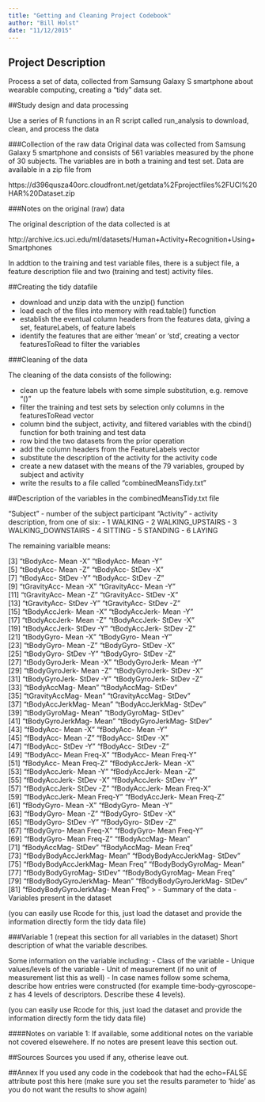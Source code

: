 ```yaml
---
title: "Getting and Cleaning Project Codebook"
author: "Bill Holst"
date: "11/12/2015"
---
```


## Project Description

Process a set of data, collected from Samsung Galaxy S smartphone about wearable computing, creating a "tidy" data set. 

##Study design and data processing

Use a series of R functions in an R script called run_analysis to download, clean, and process the data

###Collection of the raw data
Original data was collected from Samsung Galaxy 5 smartphone and consists of 561 variables measured by the phone of 30 subjects.  The variables are in both a training and test set.  Data are available in a zip file from

https://d396qusza40orc.cloudfront.net/getdata%2Fprojectfiles%2FUCI%20HAR%20Dataset.zip 

###Notes on the original (raw) data 

The original description of the data collected is at 

http://archive.ics.uci.edu/ml/datasets/Human+Activity+Recognition+Using+Smartphones 

In addtion to the training and test variable files, there is a subject file, a feature description file and two (training and test) activity files.  

##Creating the tidy datafile

- download and unzip data with the unzip() function
- load each of the files into memory with read.table() function
- establish the eventual column headers from the features data, giving a set, featureLabels, of feature labels
- identify the features that are either 'mean' or 'std', creating a vector featuresToRead to filter the variables

###Cleaning of the data

The cleaning of the data consists of the following:

- clean up the feature labels with some simple substitution, e.g. remove "()"
- filter the training and test sets by selection only columns in the featuresToRead vector
- column bind the subject, activity, and filtered variables with the cbind() function for both training and test data
- row bind the two datasets from the prior operation
- add the column headers from the FeatureLabels vector
- substitute the description of the activity for the activity code
- create a new dataset with the means of the 79 variables, grouped by subject and activity
- write the results to a file called "combinedMeansTidy.txt"

##Description of the variables in the combinedMeansTidy.txt file


 "Subject" - number of the subject participant
 "Activity" - activity description, from one of six:
 - 1            WALKING
 - 2   WALKING_UPSTAIRS
 - 3 WALKING_DOWNSTAIRS
 - 4            SITTING
 - 5           STANDING
 - 6             LAYING
  
 The remaining varialble means:
 
 [3] "tBodyAcc- Mean -X"               "tBodyAcc- Mean -Y"              
 [5] "tBodyAcc- Mean -Z"               "tBodyAcc- StDev -X"             
 [7] "tBodyAcc- StDev -Y"              "tBodyAcc- StDev -Z"             
 [9] "tGravityAcc- Mean -X"            "tGravityAcc- Mean -Y"           
[11] "tGravityAcc- Mean -Z"            "tGravityAcc- StDev -X"          
[13] "tGravityAcc- StDev -Y"           "tGravityAcc- StDev -Z"          
[15] "tBodyAccJerk- Mean -X"           "tBodyAccJerk- Mean -Y"          
[17] "tBodyAccJerk- Mean -Z"           "tBodyAccJerk- StDev -X"         
[19] "tBodyAccJerk- StDev -Y"          "tBodyAccJerk- StDev -Z"         
[21] "tBodyGyro- Mean -X"              "tBodyGyro- Mean -Y"             
[23] "tBodyGyro- Mean -Z"              "tBodyGyro- StDev -X"            
[25] "tBodyGyro- StDev -Y"             "tBodyGyro- StDev -Z"            
[27] "tBodyGyroJerk- Mean -X"          "tBodyGyroJerk- Mean -Y"         
[29] "tBodyGyroJerk- Mean -Z"          "tBodyGyroJerk- StDev -X"        
[31] "tBodyGyroJerk- StDev -Y"         "tBodyGyroJerk- StDev -Z"        
[33] "tBodyAccMag- Mean "              "tBodyAccMag- StDev "            
[35] "tGravityAccMag- Mean "           "tGravityAccMag- StDev "         
[37] "tBodyAccJerkMag- Mean "          "tBodyAccJerkMag- StDev "        
[39] "tBodyGyroMag- Mean "             "tBodyGyroMag- StDev "           
[41] "tBodyGyroJerkMag- Mean "         "tBodyGyroJerkMag- StDev "       
[43] "fBodyAcc- Mean -X"               "fBodyAcc- Mean -Y"              
[45] "fBodyAcc- Mean -Z"               "fBodyAcc- StDev -X"             
[47] "fBodyAcc- StDev -Y"              "fBodyAcc- StDev -Z"             
[49] "fBodyAcc- Mean Freq-X"           "fBodyAcc- Mean Freq-Y"          
[51] "fBodyAcc- Mean Freq-Z"           "fBodyAccJerk- Mean -X"          
[53] "fBodyAccJerk- Mean -Y"           "fBodyAccJerk- Mean -Z"          
[55] "fBodyAccJerk- StDev -X"          "fBodyAccJerk- StDev -Y"         
[57] "fBodyAccJerk- StDev -Z"          "fBodyAccJerk- Mean Freq-X"      
[59] "fBodyAccJerk- Mean Freq-Y"       "fBodyAccJerk- Mean Freq-Z"      
[61] "fBodyGyro- Mean -X"              "fBodyGyro- Mean -Y"             
[63] "fBodyGyro- Mean -Z"              "fBodyGyro- StDev -X"            
[65] "fBodyGyro- StDev -Y"             "fBodyGyro- StDev -Z"            
[67] "fBodyGyro- Mean Freq-X"          "fBodyGyro- Mean Freq-Y"         
[69] "fBodyGyro- Mean Freq-Z"          "fBodyAccMag- Mean "             
[71] "fBodyAccMag- StDev "             "fBodyAccMag- Mean Freq"         
[73] "fBodyBodyAccJerkMag- Mean "      "fBodyBodyAccJerkMag- StDev "    
[75] "fBodyBodyAccJerkMag- Mean Freq"  "fBodyBodyGyroMag- Mean "        
[77] "fBodyBodyGyroMag- StDev "        "fBodyBodyGyroMag- Mean Freq"    
[79] "fBodyBodyGyroJerkMag- Mean "     "fBodyBodyGyroJerkMag- StDev "   
[81] "fBodyBodyGyroJerkMag- Mean Freq"
> 
 - Summary of the data
 - Variables present in the dataset

(you can easily use Rcode for this, just load the dataset and provide the information directly form the tidy data file)

###Variable 1 (repeat this section for all variables in the dataset)
Short description of what the variable describes.

Some information on the variable including:
 - Class of the variable
 - Unique values/levels of the variable
 - Unit of measurement (if no unit of measurement list this as well)
 - In case names follow some schema, describe how entries were constructed (for example time-body-gyroscope-z has 4 levels of descriptors. Describe these 4 levels). 

(you can easily use Rcode for this, just load the dataset and provide the information directly form the tidy data file)

####Notes on variable 1:
If available, some additional notes on the variable not covered elsewehere. If no notes are present leave this section out.

##Sources
Sources you used if any, otherise leave out.

##Annex
If you used any code in the codebook that had the echo=FALSE attribute post this here (make sure you set the results parameter to 'hide' as you do not want the results to show again)
